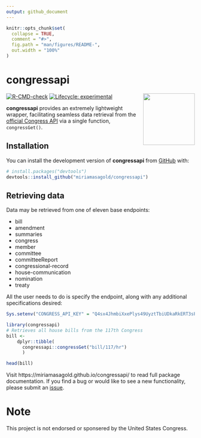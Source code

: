 ```yaml
---
output: github_document
---
```


<!-- README.md is generated from README.Rmd. Please edit that file -->

```r
knitr::opts_chunk$set(
  collapse = TRUE,
  comment = "#>",
  fig.path = "man/figures/README-",
  out.width = "100%"
)
```

# congressapi

<!-- badges: start -->
[![R-CMD-check](https://github.com/AMGold99/congressapi/actions/workflows/R-CMD-check.yaml/badge.svg)](https://github.com/AMGold99/congressapi/actions/workflows/R-CMD-check.yaml)
[![Lifecycle: experimental](https://img.shields.io/badge/lifecycle-experimental-orange.svg)](https://lifecycle.r-lib.org/articles/stages.html#experimental)
<!-- badges: end -->
<img src='man/figures/README-hexsticker.svg' align="right" height="138.5" />

**congressapi** provides an extremely lightweight wrapper, facilitating seamless data retrieval from the [official Congress API](https://api.congress.gov/) via a single function, `congressGet()`.

## Installation

You can install the development version of **congressapi** from [GitHub](https://github.com/) with:

``` r
# install.packages("devtools")
devtools::install_github("miriamasagold/congressapi")
```

## Retrieving data

Data may be retrieved from one of eleven base endpoints:

* bill
* amendment
* summaries
* congress
* member
* committee
* committeeReport
* congressional-record
* house-communication
* nomination
* treaty

All the user needs to do is specify the endpoint, along with any additional specifications desired:

```r
Sys.setenv("CONGRESS_API_KEY" = "Q4sx4JhmbiXxePlys49UyztTbiUDkaRkERT3sPKW")
```


```r
library(congressapi)
# Retrieves all house bills from the 117th Congress
bill <- 
    dplyr::tibble(
      congressapi::congressGet("bill/117/hr")
      )

head(bill)

```

Visit https://miriamasagold.github.io/congressapi/ to read full package documentation. If you find a bug or would like to see a new functionality, please submit an [issue](https://github.com/miriamasagold/congressapi/issues).

# Note

This project is not endorsed or sponsered by the United States Congress.
